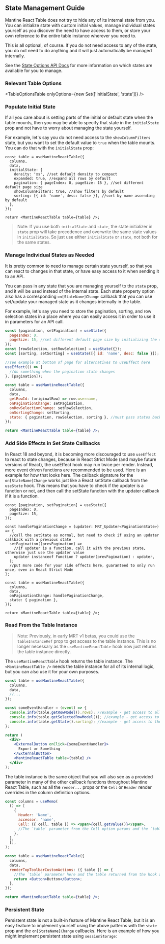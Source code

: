 
<Head>
  <title>State Management Guide - Mantine React Table Open Docs</title>
  <meta
    name="description"
    content="How to access and manage internal state in Mantine React Table"
  />
</Head>

## State Management Guide

Mantine React Table does not try to hide any of its internal state from you. You can initialize state with custom initial values, manage individual states yourself as you discover the need to have access to them, or store your own reference to the entire table instance wherever you need to.

This is all optional, of course. If you do not need access to any of the state, you do not need to do anything and it will just automatically be managed internally.

See the [State Options API Docs](/docs/api/state-options) for more information on which states are available for you to manage.

### Relevant Table Options

<TableOptionsTable onlyOptions={new Set(['initialState', 'state'])} />

### Populate Initial State

If all you care about is setting parts of the initial or default state when the table mounts, then you may be able to specify that state in the `initialState` prop and not have to worry about managing the state yourself.

For example, let's say you do not need access to the `showColumnFilters` state, but you want to set the default value to `true` when the table mounts. You can do that with the `initialState` prop:

```tsx
const table = useMantineReactTable({
  columns,
  data,
  initialState: {
    density: 'xs', //set default density to compact
    expanded: true, //expand all rows by default
    pagination: { pageIndex: 0, pageSize: 15 }, //set different default page size
    showColumnFilters: true, //show filters by default
    sorting: [{ id: 'name', desc: false }], //sort by name ascending by default
  },
});

return <MantineReactTable table={table} />;
```

> Note: If you use both `initialState` and `state`, the state initializer in `state` prop will take precedence and overwrite the same state values in `initialState`. So just use either `initialState` or `state`, not both for the same states.

### Manage Individual States as Needed

It is pretty common to need to manage certain state yourself, so that you can react to changes in that state, or have easy access to it when sending it to an API.

You can pass in any state that you are managing yourself to the `state` prop, and it will be used instead of the internal state. Each state property option also has a corresponding `on[StateName]Change` callback that you can use set/update your managed state as it changes internally in the table.

For example, let's say you need to store the pagination, sorting, and row selection states in a place where you can easily access it in order to use it in parameters for an API call.

```jsx
const [pagination, setPagination] = useState({
  pageIndex: 0,
  pageSize: 15, //set different default page size by initializing the state here
});
const [rowSelection, setRowSelection] = useState({});
const [sorting, setSorting] = useState([{ id: 'name', desc: false }]);

//see example at bottom of page for alternatives to useEffect here
useEffect(() => {
  //do something when the pagination state changes
}, [pagination]);

const table = useMantineReactTable({
  columns,
  data,
  getRowId: (originalRow) => row.username,
  onPaginationChange: setPagination,
  onRowSelectionChange: setRowSelection,
  onSortingChange: setSorting,
  state: { pagination, rowSelection, sorting }, //must pass states back down if using their on[StateName]Change callbacks
});

return <MantineReactTable table={table} />;
```

### Add Side Effects in Set State Callbacks

In React 18 and beyond, it is becoming more discouraged to use `useEffect` to react to state changes, because in React Strict Mode (and maybe future versions of React), the useEffect hook may run twice per render. Instead, more event driven functions are recommended to be used. Here is an example for how that looks here. The callback signature for the `on[StateName]Change` works just like a React setState callback from the `useState` hook. This means that you have to check if the updater is a function or not, and then call the setState function with the updater callback if it is a function.

```tsx
const [pagination, setPagination] = useState({
  pageIndex: 0,
  pageSize: 15,
});

const handlePaginationChange = (updater: MRT_Updater<PaginationState>) => {
  //call the setState as normal, but need to check if using an updater callback with a previous state
  setPagination((prevPagination) =>
    //if updater is a function, call it with the previous state, otherwise just use the updater value
    updater instanceof Function ? updater(prevPagination) : updater,
  );
  //put more code for your side effects here, guaranteed to only run once, even in React Strict Mode
};

const table = useMantineReactTable({
  columns,
  data,
  onPaginationChange: handlePaginationChange,
  state: { pagination },
});

return <MantineReactTable table={table} />;
```

### Read From the Table Instance

> Note: Previously, in early MRT v1 betas, you could use the `tableInstanceRef` prop to get access to the table instance. This is no longer necessary as the `useMantineReactTable` hook now just returns the table instance directly.

The `useMantineReactTable` hook returns the table instance. The `<MantineReactTable />` needs the table instance for all of its internal logic, but you can also use it for your own purposes.

```jsx
const table = useMantineReactTable({
  columns,
  data,
  //...
});

const someEventHandler = (event) => {
  console.info(table.getRowModel().rows); //example - get access to all page rows in the table
  console.info(table.getSelectedRowModel()); //example - get access to all selected rows in the table
  console.info(table.getState().sorting); //example - get access to the current sorting state without having to manage it yourself
};

return (
  <div>
    <ExternalButton onClick={someEventHandler}>
      Export or Something
    </ExternalButton>
    <MantineReactTable table={table} />
  </div>
);
```

The table instance is the same object that you will also see as a provided parameter in many of the other callback functions throughout Mantine React Table, such as all the `render...` props or the `Cell` or `Header` render overrides in the column definition options.

```jsx
const columns = useMemo(
  () => [
    {
      Header: 'Name',
      accessor: 'name',
      Cell: ({ cell, table }) => <span>{cell.getValue()}</span>,
      //The `table` parameter from the Cell option params and the `table` are the same object
    },
  ],
  [],
);

const table = useMantineReactTable({
  columns,
  data,
  renderTopToolbarCustomActions: ({ table }) => {
    //The `table` parameter here and the table returned from the hook are the same object
    return <Button>Button</Button>;
  },
});

return <MantineReactTable table={table} />;
```

### Persistent State

Persistent state is not a built-in feature of Mantine React Table, but it is an easy feature to implement yourself using the above patterns with the `state` prop and the `on[StateName]Change` callbacks. Here is an example of how you might implement persistent state using `sessionStorage`:

<PersistentStateExample />
